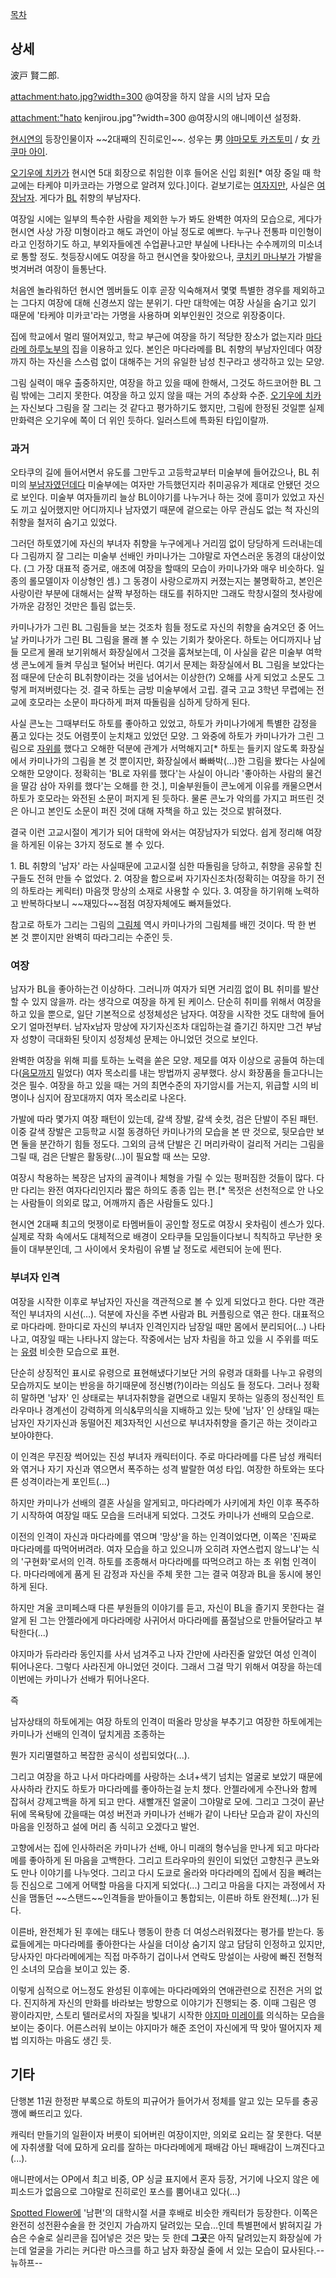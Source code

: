[[목차]]
== 상세 ==
波戸 賢二郎.

attachment:hato.jpg?width=300
@여장을 하지 않을 시의 남자 모습

attachment:"hato kenjirou.jpg"?width=300
@여장시의 애니메이션 설정화.

[[현시연]]의 등장인물이자 ~~2대째의 진히로인~~. 성우는 男 [[야마모토 카즈토미]] / 女 [[카쿠마 아이]].

[[오기우에 치카]]가 현시연 5대 회장으로 취임한 이후 들어온 신입 회원[* 여장 중일 때 학교에는 타케야 미카코라는 가명으로 알려져 있다.]이다. 겉보기로는 [[여자]]지만, 사실은 [[여장남자]]. 게다가 [[BL]] 취향의 부남자다.

여장일 시에는 일부의 특수한 사람을 제외한 누가 봐도 완벽한 여자의 모습으로, 게다가 현시연 사상 가장 미형이라고 해도 과언이 아닐 정도로 예쁘다. 누구나 전통파 미인형이라고 인정하기도 하고, 부외자들에겐 수업끝나고만 부실에 나타나는 수수께끼의 미소녀로 통할 정도. 첫등장시에도 여장을 하고 현시연을 찾아왔으나, [[쿠치키 마나부]]가 가발을 벗겨버려 여장이 들통난다.

처음엔 놀라워하던 현시연 멤버들도 이후 곧장 익숙해져서 몇몇 특별한 경우를 제외하고는 그다지 여장에 대해 신경쓰지 않는 분위기. 다만 대학에는 여장 사실을 숨기고 있기 때문에 '타케야 미카코'라는 가명을 사용하며 외부인원인 것으로 위장중이다.

집에 학교에서 멀리 떨어져있고, 학교 부근에 여장을 하기 적당한 장소가 없는지라 [[마다라메 하루노부]]의 집을 이용하고 있다. 본인은 마다라메를 BL 취향의 부남자인데다 여장까지 하는 자신을 스스럼 없이 대해주는 거의 유일한 남성 친구라고 생각하고 있는 모양.

그림 실력이 매우 출중하지만, 여장을 하고 있을 때에 한해서, 그것도 하드코어한 BL 그림 밖에는 그리지 못한다. 여장을 하고 있지 않을 때는 거의 추상화 수준. [[오기우에 치카]]는 자신보다 그림을 잘 그리는 것 같다고 평가하기도 했지만, 그림에 한정된 것일뿐 실제 만화력은 오기우에 쪽이 더 위인 듯하다. 일러스트에 특화된 타입이랄까.

=== 과거 ===
오타쿠의 길에 들어서면서 유도를 그만두고 고등학교부터 미술부에 들어갔으나, BL 취미의 [[부남자]]였던데다 미술부에는 여자만 가득했던지라 취미공유가 제대로 안됐던 것으로 보인다. 미술부 여자들끼리 늘상 BL이야기를 나누거나 하는 것에 흥미가 있었고 자신도 끼고 싶어했지만 어디까지나 남자였기 때문에 겉으로는 아무 관심도 없는 척 자신의 취향을 철저히 숨기고 있었다.

그러던 하토였기에 자신의 부녀자 취향을 누구에게나 거리낌 없이 당당하게 드러내는데다 그림까지 잘 그리는 미술부 선배인 카미나가는 그야말로 자연스러운 동경의 대상이었다. (그 가장 대표적 증거로, 애초에 여장을 할때의 모습이 카미나가와 매우 비슷하다. 일종의 롤모델이자 이상형인 셈.) 그 동경이 사랑으로까지 커졌는지는 불명확하고, 본인은 사랑이란 부분에 대해서는 살짝 부정하는 태도를 취하지만 그래도 학창시절의 첫사랑에 가까운 감정인 것만은 틀림 없는듯.

카미나가가 그린 BL 그림들을 보는 것조차 힘들 정도로 자신의 취향을 숨겨오던 중 어느날 카미나가가 그린 BL 그림을 몰래 볼 수 있는 기회가 찾아온다. 하토는 어디까지나 남들 모르게 몰래 보기위해서 화장실에서 그것을 훔쳐보는데, 이 사실을 같은 미술부 여학생 콘노에게 들켜 무심코 털어놔 버린다. 여기서 문제는 화장실에서 BL 그림을 보았다는 점 때문에 단순히 BL취향이라는 것을 넘어서는 이상한(?) 오해를 사게 되었고 소문도 그렇게 퍼져버렸다는 것. 결국 하토는 금방 미술부에서 고립. 결국 고교 3학년 무렵에는 전교에 호모라는 소문이 파다하게 퍼져 따돌림을 심하게 당하게 된다.

사실 콘노는 그때부터도 하토를 좋아하고 있었고, 하토가 카미나가에게 특별한 감정을 품고 있다는 것도 어렴풋이 눈치채고 있었던 모양. 그 와중에 하토가 카미나가가 그린 그림으로 [[자위]]를 했다고 오해한 덕분에 관계가 서먹해지고[* 하토는 들키지 않도록 화장실에서 카미나가의 그림을 본 것 뿐이지만, 화장실에서 빠빠박(…)한 그림을 봤다는 사실에 오해한 모양이다. 정확히는 'BL로 자위를 했다'는 사실이 아니라 '좋아하는 사람의 물건을 딸감 삼아 자위를 했다'는 오해를 한 것.], 미술부원들이 콘노에게 이유를 캐물으면서 하토가 호모라는 와전된 소문이 퍼지게 된 듯하다. 물론 콘노가 악의를 가지고 퍼뜨린 것은 아니고 본인도 소문이 퍼진 것에 대해 자책을 하고 있는 것으로 밝혀졌다.

결국 이런 고교시절이 계기가 되어 대학에 와서는 여장남자가 되었다. 쉽게 정리해 여장을 하게된 이유는 3가지 정도로 볼 수 있다.

1. BL 취향의 '남자' 라는 사실때문에 고교시절 심한 따돌림을 당하고, 취향을 공유할 친구들도 전혀 만들 수 없었다.
2. 여장을 함으로써 자기자신조차(정확히는 여장을 하기 전의 하토라는 케릭터) 마음껏 망상의 소재로 사용할 수 있다.
3. 여장을 하기위해 노력하고 반복하다보니 ~~재밌다~~점점 여장자체에도 빠져들었다.
 
참고로 하토가 그리는 그림의 [[그림체]] 역시 카미나가의 그림체를 배낀 것이다. 딱 한 번 본 것 뿐이지만 완벽히 따라그리는 수준인 듯.

=== 여장 ===
남자가 BL을 좋아하는건 이상하다. 그러니까 여자가 되면 거리낌 없이 BL 취미를 발산할 수 있지 않을까. 라는 생각으로 여장을 하게 된 케이스. 단순히 취미를 위해서 여장을 하고 있을 뿐으로, 일단 기본적으로 성정체성은 남자다. 여장을 시작한 것도 대학에 들어오기 얼마전부터. 남자x남자 망상에 자기자신조차 대입하는걸 즐기긴 하지만 그건 부남자 성향이 극대화된 탓이지 성정체성 문제는 아니었던 것으로 보인다.

완벽한 여장을 위해 피를 토하는 노력을 쏟은 모양. 제모를 여자 이상으로 공들여 하는데다([[음모]]까지 밀었다) 여자 목소리를 내는 방법까지 공부했다. 상시 화장품을 들고다니는 것은 필수. 여장을 하고 있을 때는 거의 최면수준의 자기암시를 거는지, 위급할 시의 비명이나 심지어 잠꼬대까지 여자 목소리로 나온다.

가발에 따라 몇가지 여장 패턴이 있는데, 갈색 장발, 갈색 숏컷, 검은 단발이 주된 패턴. 이중 갈색 장발은 고등학교 시절 동경하던 카미나가의 모습을 본 딴 것으로, 뒷모습만 보면 둘을 분간하기 힘들 정도다. 그외의 금색 단발은 긴 머리카락이 걸리적 거리는 그림을 그릴 때, 검은 단발은 활동량(…)이 필요할 때 쓰는 모양.

여장시 착용하는 복장은 남자의 골격이나 체형을 가릴 수 있는 펑퍼짐한 것들이 많다. 다만 다리는 완전 여자다리인지라 짧은 하의도 종종 입는 편.[* 목젓은 선천적으로 안 나오는 사람들이 의외로 많고, 어깨까지 좁은 사람들도 있다.]

현시연 2대째 최고의 멋쟁이로 타멤버들이 공인할 정도로 여장시 옷차림이 센스가 있다. 실제로 작화 속에서도 대체적으로 배경이 오타쿠들 모임들이다보니 칙칙하고 무난한 옷들이 대부분인데, 그 사이에서 옷차림이 유별 날 정도로 세련되어 눈에 띈다.

=== 부녀자 인격 ===
여장을 시작한 이후로 부남자인 자신을 객관적으로 볼 수 있게 되었다고 한다. 다만 객관적인 부녀자의 시선(…). 덕분에 자신을 주변 사람과 BL 커플링으로 엮곤 한다. 대표적으로 마다라메. 한마디로 자신의 부녀자 인격인지라 남장일 때만 몸에서 분리되어(…) 나타나고, 여장일 때는 나타나지 않는다. 작중에서는 남자 차림을 하고 있을 시 주위를 떠도는 [[유령]] 비슷한 모습으로 표현.

단순히 상징적인 표시로 유령으로 표현해냈다기보단 거의 유령과 대화를 나누고 유령의 모습까지도 보이는 반응을 하기때문에 정신병(?)이라는 의심도 들 정도다. 그러나 정확히 말하면 '남자' 인 상태로는 부녀자취향을 겉면으로 내밀지 못하는 일종의 정신적인 트라우마나 경계선이 강력하게 의식&무의식을 지배하고 있는 탓에 '남자' 인 상태일 때는 남자인 자기자신과 동떨어진 제3자적인 시선으로 부녀자취향을 즐기곤 하는 것이라고 보아야한다.

이 인격은 무진장 썩어있는 진성 부녀자 캐릭터이다. 주로 마다라메를 다른 남성 캐릭터와 엮거나 자기 자신과 엮으면서 폭주하는 성격 발랄한 여성 타입. 여장한 하토와는 또다른 성격이라는게 포인트(...)

하지만 카미나가 선배의 결혼 사실을 알게되고, 마다라메가 사키에게 차인 이후 폭주하기 시작하여 여장일 때도 모습을 드러내게 되었다. 그것도 카미나가 선배의 모습으로.

이전의 인격이 자신과 마다라메를 엮으며 '망상'을 하는 인격이었다면, 이쪽은 '진짜로 마다라메를 따먹어버려라. 여자 모습을 하고 있으니까 오히려 자연스럽지 않느냐'는 식의 '구현화'로서의 인격. 하토를 조종해서 마다라메를 따먹으려고 하는 초 위험 인격이다. 마다라메에게 품게 된 감정과 자신을 주체 못한 그는 결국 여장과 BL을 동시에 봉인하게 된다.

하지만 겨울 코미페스때 다른 부원들의 이야기를 듣고, 자신이 BL을 즐기지 못한다는 걸 알게 된 그는 안젤라에게 마다라메랑 사귀어서 마다라메를 품절남으로 만들어달라고 부탁한다(...)

야지마가 듀라라라 동인지를 사서 넘겨주고 나자 간만에 사라진줄 알았던 여성 인격이 튀어나온다. 그렇다 사라진게 아니었던 것이다. 그래서 그걸 막기 위해서 여장을 하는데 이번에는 카미나가 선배가 튀어나온다. 

즉

남자상태의 하토에게는 여장 하토의 인격이 떠올라 망상을 부추기고
여장한 하토에게는 카미나가 선배의 인격이 덮치게끔 조종하는 

뭔가 지리멸렬하고 복잡한 공식이 성립되었다(...). 

그리고 여장을 하고 나서 마다라메를 사랑하는 소녀+색기 넘치는 얼굴로 보았기 때문에 사사하라 칸지도 하토가 마다라메를 좋아하는걸 눈치 챘다. 안젤라에게 수잔나와 함께 잡혀서 강제고백을 하게 되고 만다. 새빨개진 얼굴이 그야말로 모에. 그리고 그것이 끝난뒤에 목욕탕에 갔을때는 여성 버전과 카미나가 선배가 같이 나타난 모습과 같이 자신의 마음을 인정하고 설에 머리 좀 식히고 오겠다고 발언.

고향에서는 집에 인사하러온 카미나가 선배, 아니 미래의 형수님을 만나게 되고 마다라메를 좋아하게 된 마음을 고백한다. 그리고 트라우마의 원인이 되었던 고향친구 콘노와도 만나 이야기를 나누엇다. 그리고 다시 도쿄로 올라와 마다라메의 집에서 짐을 빼려는등 진심으로 그에게 어택할 마음을 다지게 되었다(...) 그리고 마음을 다지는 과정에서 자신을 맴돌던 ~~스탠드~~인격들을 받아들이고 통합되는, 이른바 하토 완전체(...)가 된다.

이른바, 완전체가 된 후에는 태도나 행동이 한층 더 여성스러워졌다는 평가를 받는다. 동료들에게는 마다라메를 좋아한다는 사실을 더이상 숨기지 않고 담담히 인정하고 있지만, 당사자인 마다라메에게는 직접 마주하기 겁이나서 연락도 망설이는 사랑에 빠진 전형적인 소녀의 모습을 보이고 있는 중.

이렇게 심적으로 어느정도 완성된 이후에는 마다라메와의 연애관련으로 진전은 거의 없다. 진지하게 자신의 만화를 바라보는 방향으로 이야기가 진행되는 중. 이때 그림은 영 꽝이라지만, 스토리 텔러로서의 자질을 빛내기 시작한 [[야지마 미레이]]를 의식하는 모습을 보이는 중이다. 어른스러워 보이는 야지마가 해준 조언이 자신에게 딱 맞아 떨어지자 제법 의지하는 마음도 생긴 듯.

== 기타 ==
단행본 11권 한정판 부록으로 하토의 피규어가 들어가서 정체를 알고 있는 모두를 충공깽에 빠뜨리고 있다.

캐릭터 만들기의 일환이자 버릇이 되어버린 여장이지만, 의외로 요리는 잘 못한다. 덕분에 자취생활 덕에 묘하게 요리를 잘하는 마다라메에게 패배감 아닌 패배감이 느껴진다고(...).

애니판에서는 OP에서 최고 비중, OP 싱글 표지에서 혼자 등장, 거기에 나오지 않은 에피소드가 없음으로 그야말로 진히로인 포스를 뿜어내고 있다(...)

[[Spotted Flower]]에 '남편'의 대학시절 서클 후배로 비슷한 캐릭터가 등장한다. 이쪽은 완전히 성전환수술을 한 것인지 가슴까지 달려있는 모습...인데 특별편에서 밝혀지길 가슴은 수술로 실리콘을 집어넣은 것은 맞는 듯 한데 '''그곳'''은 아직 달려있는지 화장실에 가는데 얼굴을 가리는 커다란 마스크를 하고 남자 화장실 줄에 서 있는 모습이 묘사된다.--뉴하프--
